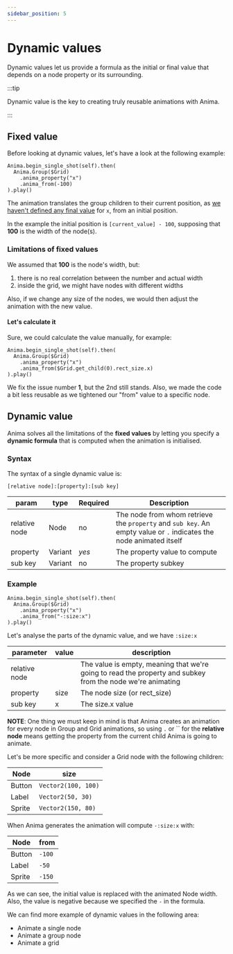 ```yaml
---
sidebar_position: 5
---
```


# Dynamic values

Dynamic values let us provide a formula as the initial or final value that depends on a node property or its surrounding.

:::tip

Dynamic value is the key to creating truly reusable animations with Anima.

:::

## Fixed value

Before looking at dynamic values, let's have a look at the following example:

```gdscript
Anima.begin_single_shot(self).then(
  Anima.Group($Grid)
    .anima_property("x")
    .anima_from(-100)
).play()
```

The animation translates the group children to their current position, as [we haven't defined any final value](/docs/tutorial-basics/fundamentals) for `x`, from an initial position.

In the example the initial position is `[current_value] - 100`, supposing that **100** is the width of the node(s).

### Limitations of fixed values

We assumed that **100** is the node's width, but:

1. there is no real correlation between the number and actual width
2. inside the grid, we might have nodes with different widths

Also, if we change any size of the nodes, we would then adjust the animation with the new value.

#### Let's calculate it

Sure, we could calculate the value manually, for example:

```gdscript
Anima.begin_single_shot(self).then(
  Anima.Group($Grid)
    .anima_property("x")
    .anima_from($Grid.get_child(0).rect_size.x)
).play()
```

We fix the issue number **1**, but the 2nd still stands. Also, we made the code a bit less reusable as we tightened our "from" value to a specific node.

## Dynamic value

Anima solves all the limitations of the **fixed values** by letting you specify a **dynamic formula** that is computed when the animation is initialised.


### Syntax

The syntax of a single dynamic value is:

```gdscript
[relative node]:[property]:[sub key]
```

| param | type | Required | Description |
|---|---|---|---|
| relative node | Node | no | The node from whom retrieve the `property` and `sub key`. An empty value or `.` indicates the node animated itself |
| property | Variant | *yes* | The property value to compute |
| sub key | Variant | no | The property subkey |

### Example

```gdscript
Anima.begin_single_shot(self).then(
  Anima.Group($Grid)
    .anima_property("x")
    .anima_from("-:size:x")
).play()
```

Let's analyse the parts of the dynamic value, and we have `:size:x`

| parameter | value | description |
| --- | --- | --- |
| relative node |  | The value is empty, meaning that we're going to read the property and subkey from the node we're animating |
| property | size | The node size (or rect_size) |
| sub key | x | The size.x value |

**NOTE**: One thing we must keep in mind is that Anima creates an animation for every node in Group and Grid animations, so using `.` or `` for the **relative node** means getting the property from the current child Anima is going to animate.

Let's be more specific and consider a Grid node with the following children:

| Node | size |
|---|---|
| Button | `Vector2(100, 100)` |
| Label | `Vector2(50, 30)` |
| Sprite | `Vector2(150, 80)` |

When Anima generates the animation will compute `-:size:x` with:

| Node | from |
|---|---|
| Button | `-100` |
| Label | `-50` |
| Sprite | `-150` |

As we can see, the initial value is replaced with the animated Node width. Also, the value is negative because we specified the `-` in the formula.

We can find more example of dynamic values in the following area:

- Animate a single node
- Animate a group node
- Animate a grid